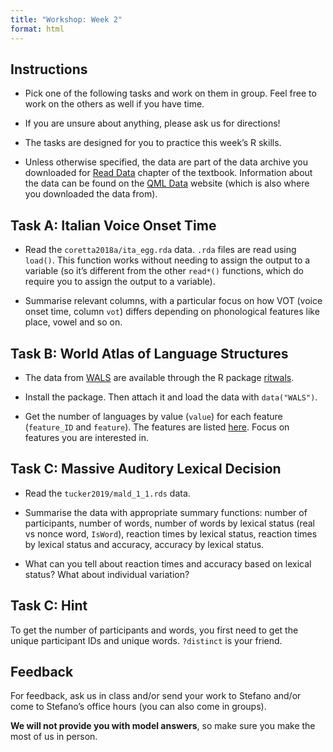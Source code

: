 ```yaml
---
title: "Workshop: Week 2"
format: html
---
```


::: callout-important
## Instructions

-   Pick one of the following tasks and work on them in group. Feel free to work on the others as well if you have time.

-   If you are unsure about anything, please ask us for directions!

-   The tasks are designed for you to practice this week's R skills.

-   Unless otherwise specified, the data are part of the data archive you downloaded for [Read Data](https://stefanocoretta.github.io/qdal/ch-read-data.html) chapter of the textbook. Information about the data can be found on the [QML Data](https://uoelel.github.io/qml-data/) website (which is also where you downloaded the data from).
:::

::: callout-note
## Task A: Italian Voice Onset Time

-   Read the `coretta2018a/ita_egg.rda` data. `.rda` files are read using `load()`. This function works without needing to assign the output to a variable (so it's different from the other `read*()` functions, which do require you to assign the output to a variable).

-   Summarise relevant columns, with a particular focus on how VOT (voice onset time, column `vot`) differs depending on phonological features like place, vowel and so on.
:::

::: callout-note
## Task B: World Atlas of Language Structures

-   The data from [WALS](https://wals.info) are available through the R package [ritwals](https://hkauhanen.fi/ritwals/index.html).

-   Install the package. Then attach it and load the data with `data("WALS")`.

-   Get the number of languages by value (`value`) for each feature (`feature_ID` and `feature`). The features are listed [here](https://wals.info/feature). Focus on features you are interested in.
:::

::: callout-note
## Task C: Massive Auditory Lexical Decision

-   Read the `tucker2019/mald_1_1.rds` data.

-   Summarise the data with appropriate summary functions: number of participants, number of words, number of words by lexical status (real vs nonce word, `IsWord`), reaction times by lexical status, reaction times by lexical status and accuracy, accuracy by lexical status.

-   What can you tell about reaction times and accuracy based on lexical status? What about individual variation?
:::

::: {.callout-tip collapse="true"}
## Task C: Hint

To get the number of participants and words, you first need to get the unique participant IDs and unique words. `?distinct` is your friend.
:::

::: callout-tip
## Feedback

For feedback, ask us in class and/or send your work to Stefano and/or come to Stefano's office hours (you can also come in groups).

**We will not provide you with model answers**, so make sure you make the most of us in person.
:::

